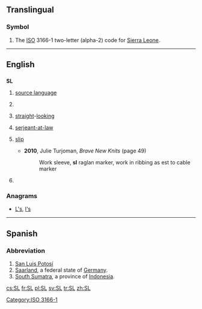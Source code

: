 {{also|.sl|s.l.}}
==Translingual==

===Symbol===
{{head|mul|symbol}}

# The [[ISO]] 3166-1 two-letter (alpha-2) code for [[Sierra Leone]].

[[Category:ISO 3166-1]]

----

==English==

==={{initialism}}===
'''SL'''

# {{linguistics}} [[source language]]
# {{politics}} {{w|Sendero Luminoso}}
# {{context|in gay [[personal ad]]s}} [[straight]]-[[looking]]
# {{historical|used postnominally}} [[serjeant-at-law]]
# {{knitting}} [[slip]]
#* '''2010''', Julie Turjoman, ''Brave New Knits'' (page 49)
#*: Work sleeve, '''sl''' raglan marker, work in ribbing as est to cable marker
# {{internet}} {{w|Second Life}}

===Anagrams===
* [[L's#English|L's]], [[l's#English|l's]]

----

==Spanish==

===Abbreviation===
{{head|es|abbreviation}}

# [[San Luis Potosí]] {{gloss|Mexican state}}
# [[Saarland]], a federal state of [[Germany]].
# [[South Sumatra]], a province of [[Indonesia]].

[[cs:SL]]
[[fr:SL]]
[[pl:SL]]
[[sv:SL]]
[[tr:SL]]
[[zh:SL]]